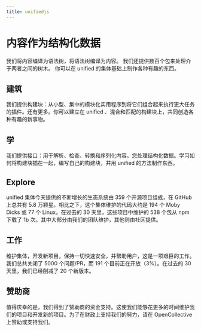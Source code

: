 ```yaml
---
title: unifiedjs
---
```


# 内容作为结构化数据

我们将内容编译为语法树，将语法树编译为内容。
我们还提供数百个包来处理介于两者之间的树木。
你可以在 unified 的集体基础上制作各种有趣的东西。

## 建筑

我们提供构建块：从小型、集中的模块化实用程序到将它们组合起来执行更大任务的插件。还有更多。你可以建立在 unified 、混合和匹配的构建块上，共同创造各种有趣的新事物。

## 学

我们提供接口：用于解析、检查、转换和序列化内容。您处理结构化数据。学习如何将构建块插在一起，编写自己的构建块，并用 unified 的方法制作东西。

## Explore

unified 集体今天提供的不断增长的生态系统由 359 个开源项目组成，在 GitHub 上总共有 5.8 万颗星。相比之下，这个集体维护的代码大约是 194 个 Moby Dicks 或 77 个 Linux。在过去的 30 天里，这些项目中维护的 538 个包从 npm 下载了 1b 次。其中大部分由我们的团队维护，其他则由社区提供。

## 工作

维护集体，开发新项目，保持一切快速安全，并帮助用户，这是一项艰巨的工作。我们总共关闭了 5000 个问题/PR，而 191 个目前正在开放（3%）。在过去的 30 天里，我们已经削减了 20 个新版本。

## 赞助商

值得庆幸的是，我们得到了赞助商的资金支持。这使我们能够花更多的时间维护我们的项目和开发新的项目。为了在财政上支持我们的努力，请在 OpenCollective 上赞助或支持我们。

